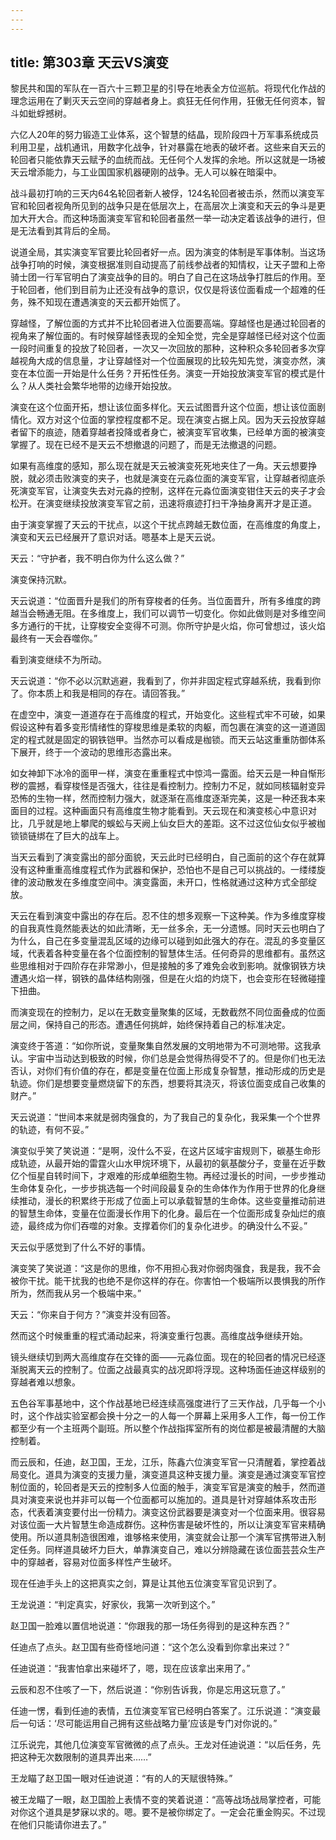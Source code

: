 ```yaml
---
---
---
```

title: 第303章 天云VS演变
---



黎民共和国的军队在一百六十三颗卫星的引导在地表全方位巡航。将现代化作战的理念运用在了剿灭天云空间的穿越者身上。疯狂无任何作用，狂傲无任何资本，智斗如蚍蜉撼树。

六亿人20年的努力锻造工业体系，这个智慧的结晶，现阶段四十万军事系统成员利用卫星，战机通讯，用数字化战争，针对暴露在地表的破坏者。这些来自天云的轮回者只能依靠天云赋予的血统而战。无任何个人发挥的余地。所以这就是一场被天云增添能力，与工业国国家机器硬刚的战争。无人可以躲在暗渠中。

战斗最初打响的三天内64名轮回者新人被俘，124名轮回者被击杀，然而以演变军官和轮回者视角所见到的战争只是在低层次上，在高层次上演变和天云的争斗是更加大开大合。而这种场面演变军官和轮回者虽然一举一动决定着该战争的进行，但是无法看到其背后的全局。

说道全局，其实演变军官要比轮回者好一点。因为演变的体制是军事体制。当这场战争打响的时候，演变根据准则自动提高了前线参战者的知情权，让天子盟和上帝骑士团一行军官明白了演变战争的目的。明白了自己在这场战争打胜后的作用。至于轮回者，他们到目前为止还没有战争的意识，仅仅是将该位面看成一个超难的任务，殊不知现在遭遇演变的天云都开始慌了。

穿越怪，了解位面的方式并不比轮回者进入位面要高端。穿越怪也是通过轮回者的视角来了解位面的。有时候穿越怪表现的全知全觉，完全是穿越怪已经对这个位面一段时间重复的投放了轮回者，一次又一次回放的那种，这种积众多轮回者多次穿越视角大成的信息量，才让穿越怪对一个位面展现的比较先知先觉，演变亦然，演变在本位面一开始是什么任务？开拓性任务。演变一开始投放演变军官的模式是什么？从人类社会繁华地带的边缘开始投放。

演变在这个位面开拓，想让该位面多样化。天云试图晋升这个位面，想让该位面剧情化。双方对这个位面的掌控程度都不足。现在演变占据上风。因为天云投放穿越者留下的痕迹，随着穿越者投降或者身亡，被演变军官收集，已经单方面的被演变掌握了。现在已经不是天云不想撤退的问题了，而是无法撤退的问题。

如果有高维度的感知，那么现在就是天云被演变死死地夹住了一角。天云想要挣脱，就必须击败演变的夹子，也就是演变在元淼位面的演变军官，让穿越者彻底杀死演变军官，让演变失去对元淼的控制，这样在元淼位面演变钳住天云的夹子才会松开。在演变继续投放演变军官之前，迅速将痕迹打扫干净抽身离开才是正道。

由于演变掌握了天云的干扰点，以这个干扰点跨越无数位面，在高维度的角度上，演变和天云已经展开了意识对话。嗯基本上是天云说。

天云：“守护者，我不明白你为什么这么做？”

演变保持沉默。

天云说道：“位面晋升是我们的所有穿梭者的任务。当位面晋升，所有多维度的跨越当会畅通无阻。在多维度上，我们可以调节一切变化。你如此做则是对多维空间多方通行的干扰，让穿梭安全变得不可测。你所守护是火焰，你可曾想过，该火焰最终有一天会吞噬你。”

看到演变继续不为所动。

天云说道：“你不必以沉默逃避，我看到了，你并非固定程式穿越系统，我看到你了。你本质上和我是相同的存在。请回答我。”

在虚空中，演变一道道存在于高维度的程式，开始变化。这些程式牢不可破，如果假设这种有着多变形情绪性的穿梭思维是柔软的肉躯，而包裹在演变的这一道道固定的程式就是固定的钢铁铠甲。当然亦可以看成是枷锁。而天云站这重重防御体系下展开，终于一个波动的思维形态露出来。

如女神卸下冰冷的面甲一样，演变在重重程式中惊鸿一露面。给天云是一种自惭形秽的震撼，看穿梭怪是否强大，往往是看控制力。控制力不足，就如同核辐射变异恐怖的生物一样，然而控制力强大，就逐渐在高维度逐渐完美，这是一种还我本来面目的过程。这种画面只有高维度生物才能看到。天云现在和演变核心中意识对比，几乎就是地上攀爬的蜈蚣与天阙上仙女巨大的差距。这不过这位仙女似乎被枷锁锁链绑在了巨大的战车上。

当天云看到了演变露出的部分面貌，天云此时已经明白，自己面前的这个存在就算没有这种重重高维度程式作为武器和保护，恐怕也不是自己可以挑战的。一缕缕旋律的波动散发在多维度空间中。演变露面，未开口，性格就通过这种方式全部绽放。

天云在看到演变中露出的存在后。忍不住的想多观察一下这种美。作为多维度穿梭的自我真性竟然能表达的如此清晰，无一丝多余，无一分遗憾。同时天云也明白了为什么，自己在多变量混乱区域的边缘可以碰到如此强大的存在。混乱的多变量区域，代表着各种变量在各个位面控制的智慧体生活。任何奇异的思维都有。虽然这些思维相对于四阶存在非常渺小，但是接触的多了难免会收到影响。就像钢铁方块遭遇火焰一样，钢铁的晶体结构刚强，但是在火焰的灼烧下，也会变形在轻微碰撞下扭曲。

而演变现在的控制力，足以在无数变量聚集的区域，无数截然不同位面叠成的位面层之间，保持自己的形态。遭遇任何挑衅，始终保持着自己的标准决定。

演变终于答道：“如你所说，变量聚集自然发展的文明地带为不可测地带。这我承认。宇宙中当动达到极致的时候，你们总是会觉得热得受不了的。但是你们也无法否认，对你们有价值的存在，都是变量在位面上形成复杂智慧，推动形成的历史是轨迹。你们是想要变量燃烧留下的东西，想要将其浇灭，将该位面变成自己收集的财产。”

天云说道：“世间本来就是弱肉强食的，为了我自己的复杂化，我采集一个个世界的轨迹，有何不妥。”

演变似乎笑了笑说道：“是啊，没什么不妥，在这片区域宇宙规则下，碳基生命形成轨迹，从最开始的雷霆火山水甲烷环境下，从最初的氨基酸分子，变量在近乎数亿个恒星自转时间下，才艰难的形成单细胞生物。再经过漫长的时间，一步步推动生命体复杂化，一步步挑选每一个时间段最复杂的生命体作为作用于世界的化身继续推动，漫长的积累终于形成了位面上可以承载智慧的生命体。这些变量推动前进的智慧生命体，变量在位面漫长作用下的化身。最后在一个位面形成复杂灿烂的痕迹，最终成为你们吞噬的对象。支撑着你们的复杂化进步。的确没什么不妥。”

天云似乎感觉到了什么不好的事情。

演变笑了笑说道：“这是你的思维，你不用担心我对你弱肉强食，我是我，我不会被你干扰。能干扰我的也绝不是你这样的存在。你害怕一个极端所以畏惧我的所作所为，然而我从另一个极端中来。”

天云：“你来自于何方？”演变并没有回答。

然而这个时候重重的程式涌动起来，将演变重行包裹。高维度战争继续开始。

镜头继续切到两大高维度存在交锋的面——元淼位面。现在的轮回者的情况已经逐渐脱离天云的控制了。位面之战最真实的战况即将浮现。这种场面任迪这样级别的穿越者难以想象。

五色谷军事基地中，这个作战基地已经连续高强度进行了三天作战，几乎每一个小时，这个作战实验室都会换十分之一的人每一个屏幕上采用多人工作，每一份工作都至少有一个主班两个副班。所以整个作战指挥室所有的岗位都是被最清醒的大脑控制着。

而云辰和，任迪，赵卫国，王龙，江乐，陈鑫六位演变军官一只清醒着，掌控着战局变化。道具为演变的支援力量，演变道具这种支援力量。演变是通过演变军官控制位面的，轮回者是天云的控制多人位面的触手，演变军官是演变的触手，然而道具对演变来说也并非可以每一个位面都可以施加的。道具是针对穿越体系攻击形态，代表着演变要付出一份精力。演变这份武器要是演变对一个位面来用。很容易对该位面一大片智慧生命造成群伤。这种伤害是破坏性的，所以让演变军官来精确使用。所以道具制造很困难，谁够格来使用，演变就会让那一个演军官携带进入制定任务。同样道具破坏力巨大，单靠演变自己，难以分辨隐藏在该位面芸芸众生产中的穿越者，容易对位面多样性产生破坏。

现在任迪手头上的这把真实之剑，算是让其他五位演变军官见识到了。

王龙说道：“判定真实，好家伙，我第一次听到这个。”

赵卫国一脸难以置信地说道：“你跟我的那一场任务得到的是这种东西？”

任迪点了点头。赵卫国有些奇怪地问道：“这个怎么没看到你拿出来过？”

任迪说道：“我害怕拿出来碰坏了，嗯，现在应该拿出来用了。”

云辰和忍不住咳了一下，然后说道：“你别告诉我，你是忘用这玩意了。”

任迪一愣，看到任迪的表情，五位演变军官已经明白答案了。江乐说道：“演变最后一句话：‘尽可能运用自己拥有这些战略力量’应该是专门对你说的。”

江乐说完，其他几位演变军官微微的点了点头。王龙对任迪说道：“以后任务，先把这种无次数限制的道具弄出来……”

王龙瞄了赵卫国一眼对任迪说道：“有的人的天赋很特殊。”

被王龙瞄了一眼，赵卫国脸上表情不变的笑着说道：“高等战场战局掌控者，可能对你这个道具是梦寐以求的。嗯。要不是被你绑定了。一定会花重金购买。不过现在他们只能请你进去了。”